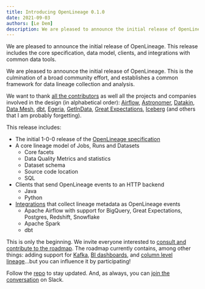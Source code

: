 ```yaml
---
title: Introducing OpenLineage 0.1.0
date: 2021-09-03
authors: [Le Dem]
description: We are pleased to announce the initial release of OpenLineage. This release includes the core specification, data model, clients, and integrations with common data tools.
---
```

We are pleased to announce the initial release of OpenLineage. This release includes the core specification, data model, clients, and integrations with common data tools.

<!--truncate-->

We are pleased to announce the initial release of OpenLineage. This is the culmination of a broad community effort, and establishes a common framework for data lineage collection and analysis.

We want to thank [all the contributors](https://github.com/OpenLineage/OpenLineage/graphs/contributors) as well all the projects and companies involved in the design (in alphabetical order): [Airflow](https://airflow.apache.org), [Astronomer](https://www.astronomer.io), [Datakin](https://datakin.com), [Data Mesh](https://datameshlearning.com), [dbt](https://www.getdbt.com), [Egeria](https://egeria.odpi.org), [GetInData](https://getindata.com), [Great Expectations](https://greatexpectations.io), [Iceberg](https://iceberg.apache.org) (and others that I am probably forgetting).

This release includes:
* The initial 1-0-0 release of the [OpenLineage specification](https://github.com/OpenLineage/OpenLineage/blob/main/spec/OpenLineage.md)
* A core lineage model of Jobs, Runs and Datasets
  * Core facets
  * Data Quality Metrics and statistics
  * Dataset schema
  * Source code location
  * SQL
* Clients that send OpenLineage events to an HTTP backend
  * Java
  * Python
* [Integrations](https://github.com/OpenLineage/OpenLineage/tree/main/integration) that collect lineage metadata as OpenLineage events
  * Apache Airflow with support for BigQuery, Great Expectations, Postgres, Redshift, Snowflake
  * Apache Spark
  * dbt

This is only the beginning. We invite everyone interested to [consult and contribute to the roadmap](https://github.com/OpenLineage/OpenLineage/projects). The roadmap currently contains, among other things: adding support for [Kafka](https://github.com/OpenLineage/OpenLineage/issues/152), [BI dashboards](https://github.com/OpenLineage/OpenLineage/issues/207), and [column level lineage](https://github.com/OpenLineage/OpenLineage/issues/148)...but you can influence it by participating!

Follow the [repo](https://github.com/OpenLineage/OpenLineage) to stay updated. And, as always, you can [join the conversation](https://join.slack.com/t/openlineage/shared_invite/zt-2u4oiyz5h-TEmqpP4fVM5eCdOGeIbZvA) on Slack.
